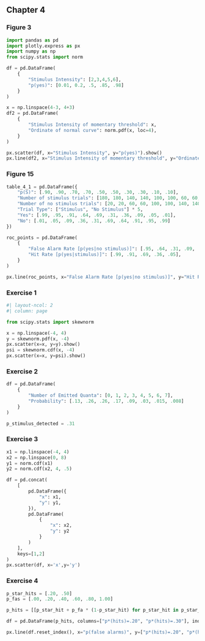 
## Chapter 4

### Figure 3
```python

import pandas as pd
import plotly.express as px
import numpy as np
from scipy.stats import norm

df = pd.DataFrame(
    {
        "Stimulus Intensity": [2,3,4,5,6],
        "p(yes)": [0.01, 0.2, .5, .85, .98]
    }
)

x = np.linspace(4-3, 4+3)
df2 = pd.DataFrame(
    {
        "Stimulus Intensity of momentary threshold": x,
        "Ordinate of normal curve": norm.pdf(x, loc=4),
    }
)

px.scatter(df, x="Stimulus Intensity", y="p(yes)").show()
px.line(df2, x="Stimulus Intensity of momentary threshold", y="Ordinate of normal curve").show()

```


### Figure 15

```python

table_4_1 = pd.DataFrame({
    "p(S)": [.90, .90, .70, .70, .50, .50, .30, .30, .10, .10],
    "Number of stimulus trials": [180, 180, 140, 140, 100, 100, 60, 60, 20, 20],
    "Number of no stimulus trials": [20, 20, 60, 60, 100, 100, 140, 140, 180, 180],
    "Trial Type": ["Stimulus", "No Stimulus"] * 5,
    "Yes": [.99, .95, .91, .64, .69, .31, .36, .09, .05, .01],
    "No": [.01, .05, .09, .36, .31, .69, .64, .91, .95, .99]
})

roc_points = pd.DataFrame(
    {
        "False Alarm Rate [p(yes|no stimulus)]": [.95, .64, .31, .09, .01],
        "Hit Rate [p(yes|stimulus)]": [.99, .91, .69, .36, .05],
    }
)

px.line(roc_points, x="False Alarm Rate [p(yes|no stimulus)]", y="Hit Rate [p(yes|stimulus)]")

```

### Exercise 1

```python

#| layout-ncol: 2
#| column: page

from scipy.stats import skewnorm

x = np.linspace(-4, 4)
y = skewnorm.pdf(x, -4)
px.scatter(x=x, y=y).show()
psi = skewnorm.cdf(x, -4)
px.scatter(x=x, y=psi).show()

```

### Exercise 2

```python

df = pd.DataFrame(
    {
        "Number of Emitted Quanta": [0, 1, 2, 3, 4, 5, 6, 7],
        "Probability": [.13, .26, .26, .17, .09, .03, .015, .008]
    }
)

p_stimulus_detected = .31

```

### Exercise 3

```python

x1 = np.linspace(-4, 4)
x2 = np.linspace(0, 8)
y1 = norm.cdf(x1)
y2 = norm.cdf(x2, 4, .5)

df = pd.concat(
    [
        pd.DataFrame({
            "x": x1,
            "y": y1,
        }),
        pd.DataFrame(
            {
                "x": x2,
                "y": y2
            }
        )
    ],
    keys=[1,2]
)
px.scatter(df, x='x',y='y')

```

### Exercise 4

```python

p_star_hits = [.20, .50]
p_fas = [.00, .20, .40, .60, .80, 1.00]

p_hits = [[p_star_hit + p_fa * (1-p_star_hit) for p_star_hit in p_star_hits] for p_fa in p_fas]

df = pd.DataFrame(p_hits, columns=["p*(hits)=.20", "p*(hits)=.30"], index=pd.Index(p_fas, name="p(false alarms)"))

px.line(df.reset_index(), x="p(false alarms)", y=["p*(hits)=.20", "p*(hits)=.30"])

```
